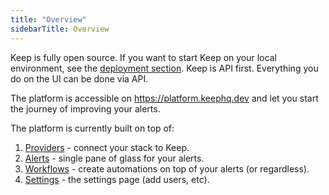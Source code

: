 ```yaml
---
title: "Overview"
sidebarTitle: Overview
---
```

<Tip>Keep is fully open source. If you want to start Keep on your local environment, see the <a href="development">deployment section</a>.</Tip>
<Info>Keep is API first. Everything you do on the UI can be done via API.</Info>

The platform is accessible on https://platform.keephq.dev and let you start the journey of improving your alerts.

The platform is currently built on top of:

1. [Providers](/providers/overview) - connect your stack to Keep.
2. [Alerts](/platform/alerts) - single pane of glass for your alerts.
3. [Workflows](/workflows/overview) - create automations on top of your alerts (or regardless).
4. [Settings](/platform/settings) - the settings page (add users, etc).
